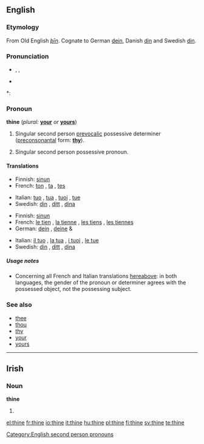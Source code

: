{{wikipedia}}
==English==

===Etymology===
From Old English ''[[þīn]]''. Cognate to German [[dein]], Danish [[din]] and Swedish [[din]].

===Pronunciation===
* {{enPR|/<i>th</i>īn/}}, {{IPA|/ðæin/}}, {{SAMPA|/Dain/}}
* {{audio|en-us-thine.ogg|Audio (US)}}

*: {{rhymes|aɪn}}

===Pronoun===
'''thine''' (''plural:'' '''[[your]]''' ''or'' '''[[yours]]''')

# {{context|archaic}} {{italbrac|plural: your}} Singular second person [[prevocalic]] possessive determiner ([[preconsonantal]] form: '''[[thy]]''').
# {{context|archaic}} {{italbrac|plural: yours}} Singular second person possessive pronoun.

====Translations====
{{trans-top|possessive determiner}}
* Finnish: [[sinun]]
* French: [[ton]] {{m}}{{s}}, [[ta]] {{f}}{{s}}, [[tes]] {{p}}
{{trans-mid}}
* Italian: [[tuo]] {{m}}{{s}}, [[tua]] {{f}}{{s}}, [[tuoi]] {{m}}{{p}}, [[tue]] {{f}}{{p}}
* Swedish: [[din]] {{c}}{{s}}, [[ditt]] {{n}}{{s}}, [[dina]] {{p}}
{{trans-bottom}}

{{trans-top|possessive pronoun}}
* Finnish: [[sinun]]
* French: [[le tien]] {{m}}{{s}}, [[la tienne]] {{f}}{{s}}, [[les tiens]] {{m}}{{p}}, [[les tiennes]] {{f}}{{p}}
* German: [[dein]] {{m}}{{s}}, [[deine]] {{p}} & {{f}}{{s}}
{{trans-mid}}
* Italian: [[il tuo]] {{m}}{{s}}, [[la tua]] {{f}}{{s}}, [[i tuoi]] {{m}}{{p}}, [[le tue]]
* Swedish: [[din]] {{c}}{{s}}, [[ditt]] {{n}}{{s}}, [[dina]] {{p}} {{f}}{{p}}
{{trans-bottom}}

=====Usage notes=====
* Concerning all French and Italian translations [[hereabove]]: in both languages, the gender of the pronoun or determiner agrees with the possessed object, not the possessing subject.

===See also===
* [[thee]]
* [[thou]]
* [[thy]]
* [[your]]
* [[yours]]

[[Category:English second person pronouns]]

----

==Irish==

===Noun===
'''thine'''

# {{mutation of|tine#Irish|tine}}

[[el:thine]]
[[fr:thine]]
[[io:thine]]
[[it:thine]]
[[hu:thine]]
[[pl:thine]]
[[fi:thine]]
[[sv:thine]]
[[te:thine]]